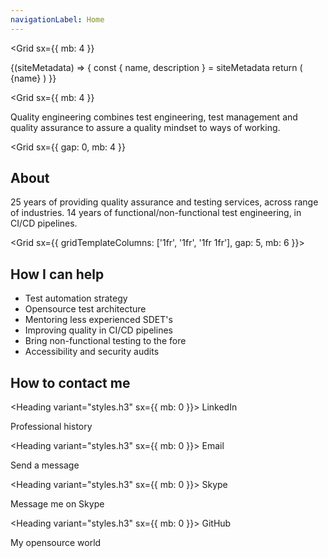 ```yaml
---
navigationLabel: Home
---
```



<Grid
  sx={{
    mb: 4
  }}
>

<SiteMetaData>
  {(siteMetadata) => {
    const { name, description } = siteMetadata
    return (
      <Fragment>
        <Heading variant="styles.h1"><Avatar src="https://raw.githubusercontent.com/jaffamonkey/gatsby-theme-terminal/main/static/images/logo2.png" />{name}</Heading>
      </Fragment>
    )
  }}
</SiteMetaData>
</Grid>

<Grid
  sx={{
    mb: 4
  }}
>
  <Box><Message variant='secondary'>
  Quality engineering combines test engineering, test management and quality assurance to assure a quality mindset to ways of working.
</Message></Box>
</Grid>

<Grid
  sx={{
    gap: 0,
    mb: 4
  }}
>

## About

<Text as="p" >25 years of providing quality assurance and testing services, across range of industries.</Text>
<Text as="p" >14 years of functional/non-functional test engineering, in CI/CD pipelines.</Text>

</Grid>

<Grid  sx={{ gridTemplateColumns: ['1fr', '1fr', '1fr 1fr'], gap: 5, mb: 6 }}>  

<Box>

## How I can help

- Test automation strategy
- Opensource test architecture
- Mentoring less experienced SDET's
- Improving quality in CI/CD pipelines
- Bring non-functional testing to the fore
- Accessibility and security audits

</Box>

<Box>

## How to contact me

<Heading variant="styles.h3" sx={{ mb: 0 }}>
  LinkedIn
</Heading>
<Link href="https://www.linkedin.com/in/jaffamonkey/" variant="styles.a">
  Professional history
</Link>

<Heading variant="styles.h3" sx={{ mb: 0 }}>
  Email
</Heading>
<Link href="mailto:paullittlebury@gmail.com" variant="styles.a">
  Send a message
</Link>

<Heading variant="styles.h3" sx={{ mb: 0 }}>
  Skype
</Heading>
<Link href="skype:jaffamonkey?chat" variant="styles.a">
  Message me on Skype
</Link>

<Heading variant="styles.h3" sx={{ mb: 0 }}>
  GitHub
</Heading>
<Link href="mailto:paullittlebury@gmail.com" variant="styles.a">
  My opensource world
</Link>

</Box>

</Grid>

